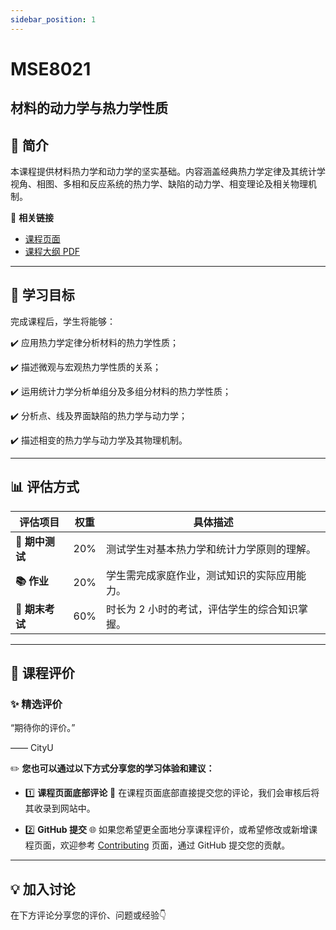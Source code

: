 ```yaml
---
sidebar_position: 1
---
```


# MSE8021
## 材料的动力学与热力学性质

## **📘 简介**
本课程提供材料热力学和动力学的坚实基础。内容涵盖经典热力学定律及其统计学视角、相图、多相和反应系统的热力学、缺陷的动力学、相变理论及相关物理机制。

🔗 **相关链接**
- [课程页面](https://www.cityu.edu.hk/catalogue/pg/202425/course/MSE8021.htm)
- [课程大纲 PDF](https://www.cityu.edu.hk/catalogue/pg/202425/course/MSE8021.pdf)

---

## **🎯 学习目标**

完成课程后，学生将能够：

✔️ 应用热力学定律分析材料的热力学性质；

✔️ 描述微观与宏观热力学性质的关系；

✔️ 运用统计力学分析单组分及多组分材料的热力学性质；

✔️ 分析点、线及界面缺陷的热力学与动力学；

✔️ 描述相变的热力学与动力学及其物理机制。

---

## **📊 评估方式**

| **评估项目**          | **权重** | **具体描述**                                                                                       |
|----------------------|---------|---------------------------------------------------------------------------------------------------|
| **📖 期中测试**        | 20%     | 测试学生对基本热力学和统计力学原则的理解。                                                         |
| **📚 作业**           | 20%     | 学生需完成家庭作业，测试知识的实际应用能力。                                                       |
| **📖 期末考试**        | 60%     | 时长为 2 小时的考试，评估学生的综合知识掌握。                                                     |

---

## **💬 课程评价**

### ✨ **精选评价**
<div className={commentStyles.commentBox}>
    <p className={commentStyles.commentText}>
        “期待你的评价。”
    </p>
    <p className={commentStyles.commentAuthor}>—— CityU</p>
</div>

✏️ **您也可以通过以下方式分享您的学习体验和建议：**

- 1️⃣ **课程页面底部评论**
💬 在课程页面底部直接提交您的评论，我们会审核后将其收录到网站中。

- 2️⃣ **GitHub 提交**
🌐 如果您希望更全面地分享课程评价，或希望修改或新增课程页面，欢迎参考 [Contributing](/contributing) 页面，通过 GitHub 提交您的贡献。

---

## **💡 加入讨论**

在下方评论分享您的评价、问题或经验👇
<Utterances />